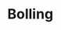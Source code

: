 
# Bolling

<ProjectDetails
  region="Stormlands"
  house="House Bolling"
  type="Castle"
  status="In Progress"
  warp="/warp bolling"
  projectLead="Boliiid; Homiesucc"
  dateStarted="January 28, 2022"
  dateCompleted="Invalid Date"
/>
